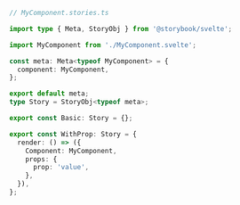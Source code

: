 ```ts
// MyComponent.stories.ts

import type { Meta, StoryObj } from '@storybook/svelte';

import MyComponent from './MyComponent.svelte';

const meta: Meta<typeof MyComponent> = {
  component: MyComponent,
};

export default meta;
type Story = StoryObj<typeof meta>;

export const Basic: Story = {};

export const WithProp: Story = {
  render: () => ({
    Component: MyComponent,
    props: {
      prop: 'value',
    },
  }),
};
```
